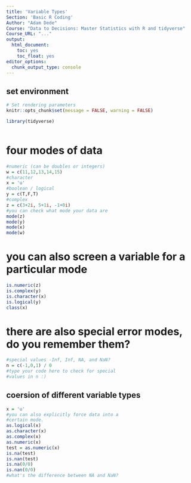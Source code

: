 ```yaml
---
title: 'Variable Types'
Section: 'Basic R Coding'
Author: "Adam Dede"
Course: "Data to Decisions: Master Statistics with R and tidyverse"
Course_URL: "..." 
output:
  html_document:
    toc: yes
    toc_float: yes
editor_options:
  chunk_output_type: console
---
```



## set environment

```r

# Set rendering parameters
knitr::opts_chunk$set(message = FALSE, warning = FALSE)

library(tidyverse)



```

# four modes of data 
```r

#numeric (can be doubles or integers)
w = c(11,12,13,14,15)
#character 
x = 'u'
#boolean / logical
y = c(T,F,T)
#complex
z = c(3+2i, 5+1i, -1+0i)
#you can check what mode your data are
mode(z)
mode(y)
mode(x)
mode(w)


```

# you can also screen a variable for a particular mode


```r

is.numeric(z)
is.complex(y)
is.character(x)
is.logical(y)
class(x)

```

# there are also special error modes, do you remember them? 

```r
#special values -Inf, Inf, NA, and NaN?
n = c(-1,0,1) / 0
#type your code here to check for special 
#values in n :)


```

## coersion of different variable types
```r
x = 'u'
#you can also explicitly force data into a
#certain mode. 
as.logical(x) 
as.character(x)
as.complex(x)
as.numeric(x)
test = as.numeric(x)
is.na(test)
is.nan(test)
is.na(0/0)
is.nan(0/0)
#what's the difference between NA and NaN? 



```
